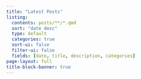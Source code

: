 ```yaml
---
title: "Latest Posts"
listing:
  contents: posts/**/*.qmd
  sort: "date desc"
  type: default
  categories: true
  sort-ui: false
  filter-ui: false
  fields: [date, title, description, categories]
page-layout: full
title-block-banner: true
---
```



